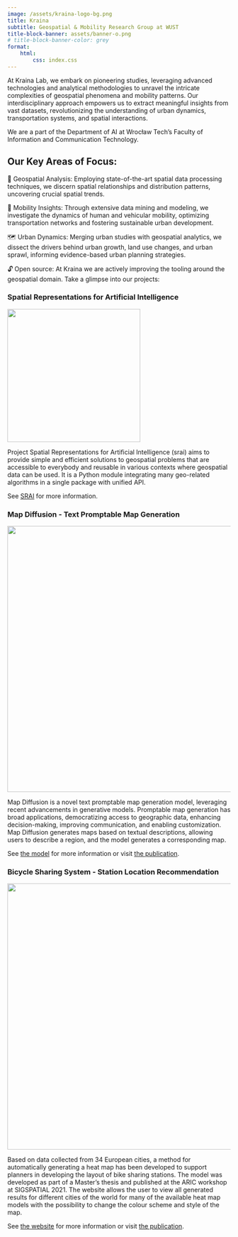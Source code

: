 ```yaml
---
image: /assets/kraina-logo-bg.png
title: Kraina
subtitle: Geospatial & Mobility Research Group at WUST
title-block-banner: assets/banner-o.png
# title-block-banner-color: grey
format:
    html:
        css: index.css
---
```


At Kraina Lab, we embark on pioneering studies, leveraging advanced technologies and analytical methodologies to unravel the intricate complexities of geospatial phenomena and mobility patterns. Our interdisciplinary approach empowers us to extract meaningful insights from vast datasets, revolutionizing the understanding of urban dynamics, transportation systems, and spatial interactions. 

We are a part of the Department of AI at Wrocław Tech's Faculty of Information and Communication Technology.

## Our Key Areas of Focus:

📍 Geospatial Analysis: Employing state-of-the-art spatial data processing techniques, we discern spatial relationships and distribution patterns, uncovering crucial spatial trends.

🚗 Mobility Insights: Through extensive data mining and modeling, we investigate the dynamics of human and vehicular mobility, optimizing transportation networks and fostering sustainable urban development.

🗺️ Urban Dynamics: Merging urban studies with geospatial analytics, we dissect the drivers behind urban growth, land use changes, and urban sprawl, informing evidence-based urban planning strategies.

🔓 Open source: At Kraina we are actively improving the tooling around the geospatial domain. Take a glimpse into our projects:


<div class="grid" style="--bs-columns: 2;">

### Spatial Representations for Artificial Intelligence

[![](/assets/srai-logo-transparent.png){width=300}](https://github.com/kraina-ai/srai)

Project Spatial Representations for Artificial Intelligence (srai) aims to provide simple and efficient solutions to geospatial problems that are accessible to everybody and reusable in various contexts where geospatial data can be used. It is a Python module integrating many geo-related algorithms in a single package with unified API. 

See [SRAI](https://github.com/kraina-ai/srai) for more information.

### Map Diffusion - Text Promptable Map Generation

[![](/assets/map_generation.png){width=600}](http://kraina.ai/pages/publications/map-diffusion/)

Map Diffusion is a novel text promptable map generation model, leveraging recent advancements in generative models. Promptable map generation has broad applications, democratizing access to geographic data, enhancing decision-making, improving communication, and enabling customization. Map Diffusion generates maps based on textual descriptions, allowing users to describe a region, and the model generates a corresponding map.

See [the model](https://huggingface.co/kraina/map_diffusion) for more information or visit [the publication](/pages/publications/map-diffusion/index.qmd).

### Bicycle Sharing System - Station Location Recommendation

[![](/assets/bss-station-location-recommendation.png){width=600}](https://kraina-ai.github.io/Transfer-learning-approach-to-bicycle-sharing-systems-station-location-planning-using-OpenStreetMap/)

Based on data collected from 34 European cities, a method for automatically generating a heat map has been developed to support planners in developing the layout of bike sharing stations. The model was developed as part of a Master's thesis and published at the ARIC workshop at SIGSPATIAL 2021. The website allows the user to view all generated results for different cities of the world for many of the available heat map models with the possibility to change the colour scheme and style of the map.

See [the website](https://kraina-ai.github.io/Transfer-learning-approach-to-bicycle-sharing-systems-station-location-planning-using-OpenStreetMap/) for more information or visit [the publication](/pages/publications/bike-stations/index.qmd).

